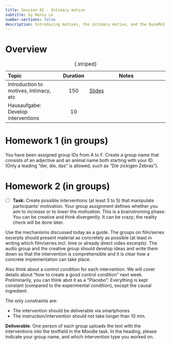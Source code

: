 ---
title: Session 02 - Intimacy motive
subtitle: by Nensy Le
number-sections: false
description: Introducing motives, the intimacy motive, and the DynaMoS model (by Nensy Le)
---

# Overview

| Topic                                  | Duration | Notes                                                      |
| :------------------------------------- | :------: | ---------------------------------------------------------- |
| Introduction to motives, intimacy, etc |   150    | [Slides](../slides/pdfs/Le_2024_Motive_und_Motivation.pdf) |
| Hausaufgabe: Develop interventions     |    10    |                                                            |

: {.striped}



# Homework 1 (in groups)

You have been assigned group IDs from A to F.
Create a group name that consists of an adjective and an animal name both starting with your ID. (Only a leading "der, die, das" is allowed, such as "Die zickigen Zebras").

# Homework 2 (in groups)

- [ ] **Task:**
Create possible interventions (at least 3 to 5) that manipulate participants' motivation.
Your group assignment defines whether you aim to *increase* or to *lower* the motivation.
This is a brainstroming phase: You can be creative and think divergently. It can be crazy; the reality check will be done later.

Use the mechanisms discussed today as a guide. The groups on film/series excerpts should present material as concretely as possible (at least in writing which film/series incl. time or already direct video excerpts). The audio group and the creative group should develop ideas and write them down so that the intervention is comprehensible and it is clear how a concrete implementation can take place. 

Also think about a control condition for each intervention. We will cover details about "how to create a good control condition" next week. Preliminarily, you can think abot it as a "Placebo": Everything is kept constant (compared to the experimental condition), except the causal ingredient.

The only constraints are:

- The intervention should be deliverable via smartphones
- The instruction/intervention should not take longer than 10 min.


**Deliverable**:
One person of each group uploads the text with the interventions into the textfield in the Moodle task. In the heading, please indicate your group name, and which intervention type you worked on.